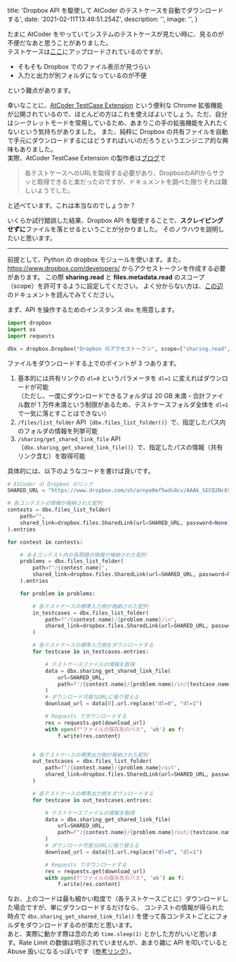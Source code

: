 
  title: 'Dropbox API を駆使して AtCoder のテストケースを自動でダウンロードする',
  date: '2021-02-11T13:46:51.254Z',
  description: '',
  image: '',
}

たまに AtCoder をやっていてシステムのテストケースが見たい時に、見るのが不便だなあと思うことがありました。  
テストケースは[ここ](https://www.dropbox.com/sh/arnpe0ef5wds8cv/AAAk_SECQ2Nc6SVGii3rHX6Fa?dl=0)にアップロードされているのですが、

- そもそも Dropbox でのファイル表示が見づらい
- 入力と出力が別フォルダになっているのが不便

という難点があります。

幸いなことに、[AtCoder TestCase Extension](https://chrome.google.com/webstore/detail/atcoder-testcase-extensio/klmflnjcfalpmeldgkcinfilloihmbdh?hl=ja) 
という便利な Chrome 拡張機能が公開されているので、ほとんどの方はこれを使えばよいでしょう。ただ、自分はシークレットモードを常用しているため、あまりこの手の拡張機能を入れたくないという気持ちがありました。
また、純粋に Dropbox の共有ファイルを自動で手元にダウンロードするにはどうすればいいのだろうというエンジニア的な興味もありました。  
実際、AtCoder TestCase Extension の製作者は[ブログ](https://tatsumack.hatenablog.com/entry/2018/12/09/113908)で

> 各テストケースへのURLを取得する必要があり、DropboxのAPIからサクッと取得できると楽だったのですが、ドキュメントを調べた限りそれは難しいようでした。

と述べています。これは本当なのでしょうか？

いくらか試行錯誤した結果、Dropbox API を駆使することで、**スクレイピングせずに**ファイルを落とせるということが分かりました。
そのノウハウを説明したいと思います。

---

前提として、Python の dropbox モジュールを使います。また、https://www.dropbox.com/developers/ からアクセストークンを作成する必要があります。
この際 **sharing.read** と **files.metadata.read** のスコープ（scope）を許可するように設定してください。
よく分からない方は、[この辺](https://www.dropbox.com/lp/developers/reference/oauth-guide)のドキュメントを読んでみてください。

まず、API を操作するためのインスタンス `dbx` を用意します。

```py
import dropbox
import os
import requests

dbx = dropbox.Dropbox("Dropbox のアクセストークン", scope=["sharing.read", "files.metadata.read"])
```

ファイルをダウンロードする上でのポイントが 3 つあります。

1. 基本的には共有リンクの `dl=0` というパラメータを `dl=1` に変えればダウンロードが可能  
（ただし、一度にダウンロードできるフォルダは 20 GB 未満・合計ファイル数が 1 万件未満という制限があるため、テストケースフォルダ全体を `dl=1` で一気に落とすことはできない）
1. `/files/list_folder` API（`dbx.files_list_folder()`）で、指定したパス内のフォルダの情報を列挙可能
1. `/sharing/get_shared_link_file` API（`dbx.sharing_get_shared_link_file()`）で、指定したパスの情報（共有リンク含む）を取得可能

具体的には、以下のようなコードを書けば良いです。

```py
# AtCoder の Dropbox のリンク
SHARED_URL = "https://www.dropbox.com/sh/arnpe0ef5wds8cv/AAAk_SECQ2Nc6SVGii3rHX6Fa?dl=0"

# 各コンテストの情報が格納された配列
contests = dbx.files_list_folder(
    path="", 
    shared_link=dropbox.files.SharedLink(url=SHARED_URL, password=None)
).entries

for contest in contests:

    # あるコンテスト内の各問題の情報が格納された配列
    problems = dbx.files_list_folder(
        path=f"/{contest.name}", 
        shared_link=dropbox.files.SharedLink(url=SHARED_URL, password=None)
    ).entries

    for problem in problems:

        # 各テストケースの標準入力側が格納された配列
        in_testcases = dbx.files_list_folder(
            path=f"/{contest.name}/{problem.name}/in", 
            shared_link=dropbox.files.SharedLink(url=SHARED_URL, password=None)
        )

        # 各テストケースの標準入力側をダウンロードする
        for testcase in in_testcases.entries:

            # テストケースファイルの情報を取得
            data = dbx.sharing_get_shared_link_file(
                url=SHARED_URL, 
                path=f"/{contest.name}/{problem.name}/in/{testcase.name}"
            )
            # ダウンロード可能なURLに張り替える
            download_url = data[0].url.replace("dl=0", "dl=1")

            # Requests でダウンロードする
            res = requests.get(download_url)
            with open(f"ファイルの保存先のパス", 'wb') as f:
                f.write(res.content)


        # 各テストケースの標準出力側が格納された配列
        out_testcases = dbx.files_list_folder(
            path=f"/{contest.name}/{problem.name}/out", 
            shared_link=dropbox.files.SharedLink(url=SHARED_URL, password=None)
        )

        # 各テストケースの標準出力側をダウンロードする
        for testcase in out_testcases.entries:

            # テストケースファイルの情報を取得
            data = dbx.sharing_get_shared_link_file(
                url=SHARED_URL, 
                path=f"/{contest.name}/{problem.name}/out/{testcase.name}"
            )
            # ダウンロード可能なURLに張り替える
            download_url = data[0].url.replace("dl=0", "dl=1")

            # Requests でダウンロードする
            res = requests.get(download_url)
            with open(f"ファイルの保存先のパス", 'wb') as f:
                f.write(res.content)
```

なお、上のコードは最も細かい粒度で（各テストケースごとに）ダウンロードした場合ですが、単にダウンロードするだけなら、
コンテストの情報が得られた時点で `dbx.sharing_get_shared_link_file()` を使って各コンテストごとにフォルダをダウンロードするのが楽だと思います。  
あと、実際に動かす際は念のため `time.sleep(1)` とかした方がいいと思います。Rate Limit の数値は明示されていませんが、あまり雑に API を叩いていると Abuse 扱いになるっぽいです（[参考リンク](https://stackoverflow.com/questions/41105196/limits-on-dropbox-api-when-calling-from-a-single-account)）。







